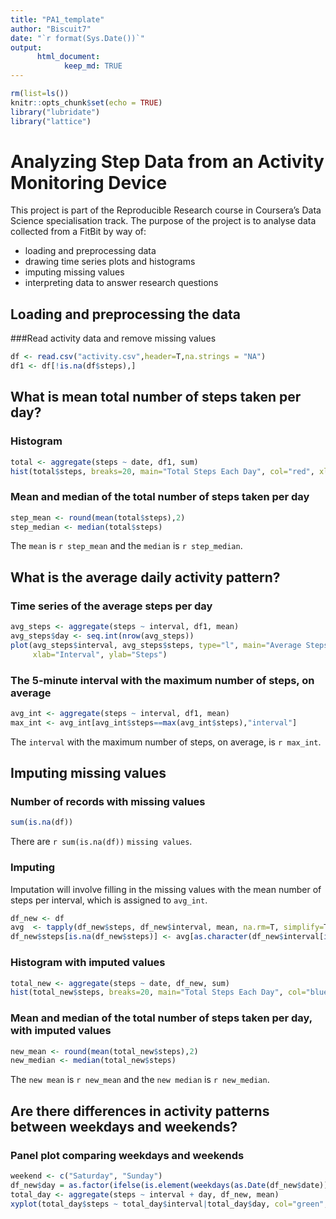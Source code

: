 ```yaml
---
title: "PA1_template"
author: "Biscuit7"
date: "`r format(Sys.Date())`"
output:
      html_document:
            keep_md: TRUE
---
```


```r
rm(list=ls())
knitr::opts_chunk$set(echo = TRUE)
library("lubridate")
library("lattice")
```

Analyzing Step Data from an Activity Monitoring Device
======================================================

This project is part of the Reproducible Research course in Coursera's Data Science specialisation track. The purpose of the project is to analyse data collected from a FitBit by way of:

* loading and preprocessing data
* drawing time series plots and histograms
* imputing missing values
* interpreting data to answer research questions

## Loading and preprocessing the data
###Read activity data and remove missing values
```r
df <- read.csv("activity.csv",header=T,na.strings = "NA")
df1 <- df[!is.na(df$steps),]
```

## What is mean total number of steps taken per day?
### Histogram 
``` r
total <- aggregate(steps ~ date, df1, sum)
hist(total$steps, breaks=20, main="Total Steps Each Day", col="red", xlab="Number of Steps")
```

### Mean and median of the total number of steps taken per day
``` r
step_mean <- round(mean(total$steps),2)
step_median <- median(total$steps)
```
The `mean` is `r step_mean` and the `median` is `r step_median`.

## What is the average daily activity pattern?
### Time series of the average steps per day
``` r
avg_steps <- aggregate(steps ~ interval, df1, mean)
avg_steps$day <- seq.int(nrow(avg_steps))
plot(avg_steps$interval, avg_steps$steps, type="l", main="Average Steps per Day", col="green", 
     xlab="Interval", ylab="Steps")
```

### The 5-minute interval with the maximum number of steps, on average
``` r
avg_int <- aggregate(steps ~ interval, df1, mean)
max_int <- avg_int[avg_int$steps==max(avg_int$steps),"interval"]
```
The `interval` with the maximum number of steps, on average, is `r max_int`.

## Imputing missing values
### Number of records with missing values
``` r
sum(is.na(df))
```
There are `r sum(is.na(df))` `missing values`.

### Imputing
Imputation will involve filling in the missing values with the mean number of steps per interval, which is assigned to `avg_int`.

``` r
df_new <- df
avg  <- tapply(df_new$steps, df_new$interval, mean, na.rm=T, simplify=T)
df_new$steps[is.na(df_new$steps)] <- avg[as.character(df_new$interval[is.na(df_new$steps)])]
```

### Histogram with imputed values
``` r
total_new <- aggregate(steps ~ date, df_new, sum)
hist(total_new$steps, breaks=20, main="Total Steps Each Day", col="blue", xlab="Number of Steps")
```

### Mean and median of the total number of steps taken per day, with imputed values
``` r
new_mean <- round(mean(total_new$steps),2)
new_median <- median(total_new$steps)
```
The `new mean` is `r new_mean` and the `new median` is `r new_median`.

## Are there differences in activity patterns between weekdays and weekends?
### Panel plot comparing weekdays and weekends
``` r
weekend <- c("Saturday", "Sunday")
df_new$day = as.factor(ifelse(is.element(weekdays(as.Date(df_new$date)),weekend), "Weekend", "Weekdays"))
total_day <- aggregate(steps ~ interval + day, df_new, mean)
xyplot(total_day$steps ~ total_day$interval|total_day$day, col="green", main="Average Steps per Day by Interval", xlab="Interval", ylab="Steps",layout=c(2,1), type="l")
```
